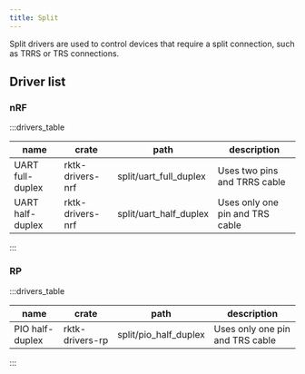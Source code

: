 ```yaml
---
title: Split
---
```


Split drivers are used to control devices that require a split connection, such as TRRS or TRS connections.

## Driver list

### nRF

:::drivers_table

| name             | crate            | path                   | description                     |
| ---------------- | ---------------- | ---------------------- | ------------------------------- |
| UART full-duplex | rktk-drivers-nrf | split/uart_full_duplex | Uses two pins and TRRS cable    |
| UART half-duplex | rktk-drivers-nrf | split/uart_half_duplex | Uses only one pin and TRS cable |

:::

### RP

:::drivers_table

| name            | crate           | path                  | description                     |
| --------------- | --------------- | --------------------- | ------------------------------- |
| PIO half-duplex | rktk-drivers-rp | split/pio_half_duplex | Uses only one pin and TRS cable |

:::
